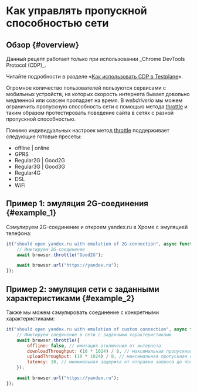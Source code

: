 
# Как управлять пропускной способностью сети

## Обзор {#overview}

<Admonition type="warning">
Данный рецепт работает только при использовании _Chrome DevTools Protocol (CDP)_.

Читайте подробности в разделе «[Как использовать CDP в Testplane][how-to-use-cdp]».

</Admonition>

Огромное количество пользователей пользуются сервисами с мобильных устройств, на которых скорость интернета бывает довольно медленной или совсем пропадает на время. В _webdriverio_ мы можем ограничить пропускную способность сети с помощью метода [throttle][throttle] и таким образом протестировать поведение сайта в сетях с разной пропускной способностью.

Помимо индивидуальных настроек метод [throttle][throttle] поддерживает следующие готовые пресеты:

-   offline | online
-   GPRS
-   Regular2G | Good2G
-   Regular3G | Good3G
-   Regular4G
-   DSL
-   WiFi

## Пример 1: эмуляция 2G-соединения {#example_1}

Сэмулируем 2G-соединение и откроем yandex.ru в Хроме с эмуляцией телефона:

```javascript
it("should open yandex.ru with emulation of 2G-connection", async function ({ browser }) {
    // Имитируем 2G-соединение
    await browser.throttle("Good2G");

    await browser.url("https://yandex.ru");
});
```

## Пример 2: эмуляция сети с заданными характеристиками {#example_2}

Также мы можем сэмулировать соединение с конкретными характеристиками:

```javascript
it("should open yandex.ru with emulation of custom connection", async function ({ browser }) {
    // Имитируем соединение в сети с заданными характеристиками
    await browser.throttle({
        offline: false, // имитация отключения от интернета
        downloadThroughput: (10 * 1024) / 8, // максимальная пропускная способность загрузки (byte/sec)
        uploadThroughput: (10 * 1024) / 8, // максимальная пропускная способность отправки (byte/sec)
        latency: 10, // минимальная задержка от отправки запроса до получения заголовков ответа
    });

    await browser.url("https://yandex.ru");
});
```

[how-to-use-cdp]: ../how-to-use-cdp
[throttle]: ../../commands/browser/throttle

